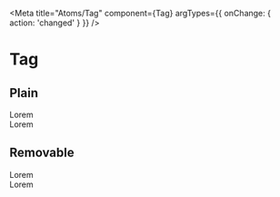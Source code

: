 
<Meta title="Atoms/Tag"
  component={Tag}
  argTypes={{ onChange: { action: 'changed' } }}
/>

# Tag

## Plain
<Canvas>
  <Story name='Tag'>
    <div className='background-light'>
      <Tag>Lorem</Tag>
    </div>
    <div className='background-dark'>
      <Tag>Lorem</Tag>
    </div>
  </Story>
</Canvas>

## Removable
<Canvas>
  <Story name='Removable'>
    <div className='background-light'>
      <Tag removable>Lorem</Tag>
    </div>
    <div className='background-dark'>
      <Tag removable>Lorem</Tag>
    </div>
  </Story>
</Canvas>

